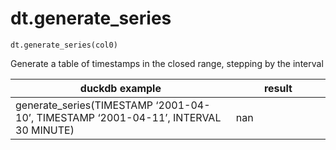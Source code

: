 # dt.generate_series { #duckops.dt.generate_series }

`dt.generate_series(col0)`

Generate a table of timestamps in the closed range, stepping by the interval

| duckdb example | result |
| -------------- | ------ |
| generate_series(TIMESTAMP '2001-04-10', TIMESTAMP '2001-04-11', INTERVAL 30 MINUTE) | nan |
